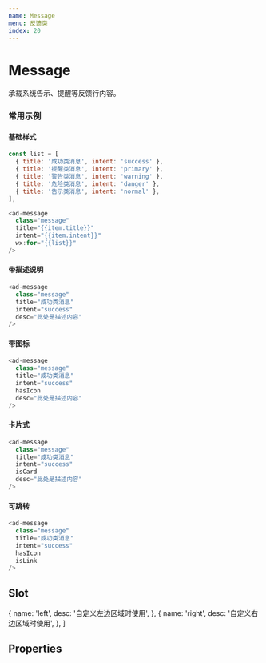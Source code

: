 ```yaml
---
name: Message
menu: 反馈类
index: 20
---
```



# Message

承载系统告示、提醒等反馈行内容。

### 常用示例

#### 基础样式

```javascript
const list = [
  { title: '成功类消息', intent: 'success' },
  { title: '提醒类消息', intent: 'primary' },
  { title: '警告类消息', intent: 'warning' },
  { title: '危险类消息', intent: 'danger' },
  { title: '告示类消息', intent: 'normal' },
],

<ad-message
  class="message"
  title="{{item.title}}"
  intent="{{item.intent}}"
  wx:for="{{list}}"
/>
```

#### 带描述说明

```javascript
<ad-message
  class="message"
  title="成功类消息"
  intent="success"
  desc="此处是描述内容"
/>
```

#### 带图标

```javascript
<ad-message
  class="message"
  title="成功类消息"
  intent="success"
  hasIcon
  desc="此处是描述内容"
/>
```

#### 卡片式

```javascript
<ad-message
  class="message"
  title="成功类消息"
  intent="success"
  isCard
  desc="此处是描述内容"
/>
```

#### 可跳转

```javascript
<ad-message
  class="message"
  title="成功类消息"
  intent="success"
  hasIcon
  isLink
/>
```

## Slot

  {
    name: 'left',
    desc: '自定义左边区域时使用',
  },
  {
    name: 'right',
    desc: '自定义右边区域时使用',
  },
]

<Table
  columnsResizable
  dataSource={slots}
  columns={[
    {
      dataIndex: 'name',
      title: 'name',
    },
    {
      dataIndex: 'desc',
      title: '描述',
    },
  ]}
/>

## Properties
